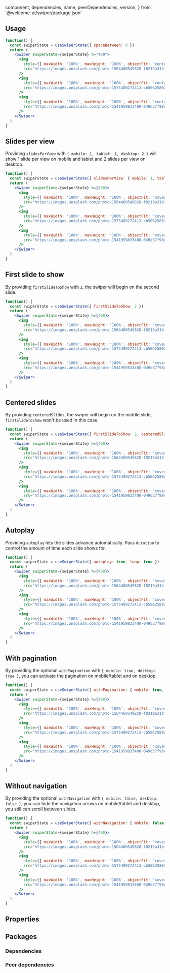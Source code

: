 
  component,
  dependencies,
  name,
  peerDependencies,
  version,
} from '@welcome-ui/swiper/package.json'

<showcase
  version={version}
  name={name}
  component={component}
  description="Allows user to build a simple swiper with images or contents."
/>

## Usage

```jsx
function() {
  const swiperState = useSwiperState({ spaceBetween: 0 })
  return (
    <Swiper swiperState={swiperState} h="400">
      <img
        style={{ maxWidth: '100%', maxHeight: '100%', objectFit: 'contain' }}
        src="https://images.unsplash.com/photo-1564460549828-f0219a31bf90?ixlib=rb-1.2.1&ixid=eyJhcHBfaWQiOjEyMDd9&auto=format&fit=crop&w=1350&q=80"
      />
      <img
        style={{ maxWidth: '100%', maxHeight: '100%', objectFit: 'contain' }}
        src="https://images.unsplash.com/photo-1575489272413-cb506258027e?ixlib=rb-1.2.1&ixid=eyJhcHBfaWQiOjEyMDd9&auto=format&fit=crop&w=1350&q=80"
      />
      <img
        style={{ maxWidth: '100%', maxHeight: '100%', objectFit: 'contain' }}
        src="https://images.unsplash.com/photo-1541959833400-049d37f98ccd?ixlib=rb-1.2.1&ixid=eyJhcHBfaWQiOjEyMDd9&auto=format&fit=crop&w=1350&q=80"
      />
    </Swiper>
  )
}
```

## Slides per view

Providing `slidesPerView` with `{ mobile: 1, tablet: 1, desktop: 2 }` will show 1 slide per view on mobile and tablet and 2 slides per view on desktop.

```jsx
function() {
  const swiperState = useSwiperState({ slidesPerView: { mobile: 1, tablet: 1, desktop: 2 } })
  return (
    <Swiper swiperState={swiperState} h={400}>
      <img
        style={{ maxWidth: '100%', maxHeight: '100%', objectFit: 'cover' }}
        src="https://images.unsplash.com/photo-1564460549828-f0219a31bf90?ixlib=rb-1.2.1&ixid=eyJhcHBfaWQiOjEyMDd9&auto=format&fit=crop&w=1350&q=80"
      />
      <img
        style={{ maxWidth: '100%', maxHeight: '100%', objectFit: 'cover' }}
        src="https://images.unsplash.com/photo-1575489272413-cb506258027e?ixlib=rb-1.2.1&ixid=eyJhcHBfaWQiOjEyMDd9&auto=format&fit=crop&w=1350&q=80"
      />
      <img
        style={{ maxWidth: '100%', maxHeight: '100%', objectFit: 'cover' }}
        src="https://images.unsplash.com/photo-1541959833400-049d37f98ccd?ixlib=rb-1.2.1&ixid=eyJhcHBfaWQiOjEyMDd9&auto=format&fit=crop&w=1350&q=80"
      />
    </Swiper>
  )
}
```

## First slide to show

By providing `firstSlideToShow` with `2`, the swiper will begin on the second slide.

```jsx
function() {
  const swiperState = useSwiperState({ firstSlideToShow: 2 })
  return (
    <Swiper swiperState={swiperState} h={400}>
      <img
        style={{ maxWidth: '100%', maxHeight: '100%', objectFit: 'cover' }}
        src="https://images.unsplash.com/photo-1564460549828-f0219a31bf90?ixlib=rb-1.2.1&ixid=eyJhcHBfaWQiOjEyMDd9&auto=format&fit=crop&w=1350&q=80"
      />
      <img
        style={{ maxWidth: '100%', maxHeight: '100%', objectFit: 'cover' }}
        src="https://images.unsplash.com/photo-1575489272413-cb506258027e?ixlib=rb-1.2.1&ixid=eyJhcHBfaWQiOjEyMDd9&auto=format&fit=crop&w=1350&q=80"
      />
      <img
        style={{ maxWidth: '100%', maxHeight: '100%', objectFit: 'cover' }}
        src="https://images.unsplash.com/photo-1541959833400-049d37f98ccd?ixlib=rb-1.2.1&ixid=eyJhcHBfaWQiOjEyMDd9&auto=format&fit=crop&w=1350&q=80"
      />
    </Swiper>
  )
}
```

## Centered slides

By providing `centeredSlides`, the swiper will begin on the middle slide, `firstSlideToShow` won't be used in this case.

```jsx
function() {
  const swiperState = useSwiperState({ firstSlideToShow: 2, centeredSlides: true })
  return (
    <Swiper swiperState={swiperState} h={400}>
      <img
        style={{ maxWidth: '100%', maxHeight: '100%', objectFit: 'cover' }}
        src="https://images.unsplash.com/photo-1564460549828-f0219a31bf90?ixlib=rb-1.2.1&ixid=eyJhcHBfaWQiOjEyMDd9&auto=format&fit=crop&w=1350&q=80"
      />
      <img
        style={{ maxWidth: '100%', maxHeight: '100%', objectFit: 'cover' }}
        src="https://images.unsplash.com/photo-1575489272413-cb506258027e?ixlib=rb-1.2.1&ixid=eyJhcHBfaWQiOjEyMDd9&auto=format&fit=crop&w=1350&q=80"
      />
      <img
        style={{ maxWidth: '100%', maxHeight: '100%', objectFit: 'cover' }}
        src="https://images.unsplash.com/photo-1541959833400-049d37f98ccd?ixlib=rb-1.2.1&ixid=eyJhcHBfaWQiOjEyMDd9&auto=format&fit=crop&w=1350&q=80"
      />
    </Swiper>
  )
}
```

## Autoplay

Providing `autoplay` lets the slides advance automatically. Pass `duration` to control the amount of time each slide shows for.

```jsx
function() {
  const swiperState = useSwiperState({ autoplay: true, loop: true })
  return (
    <Swiper swiperState={swiperState} h={400}>
      <img
        style={{ maxWidth: '100%', maxHeight: '100%', objectFit: 'cover' }}
        src="https://images.unsplash.com/photo-1564460549828-f0219a31bf90?ixlib=rb-1.2.1&ixid=eyJhcHBfaWQiOjEyMDd9&auto=format&fit=crop&w=1350&q=80"
      />
      <img
        style={{ maxWidth: '100%', maxHeight: '100%', objectFit: 'cover' }}
        src="https://images.unsplash.com/photo-1575489272413-cb506258027e?ixlib=rb-1.2.1&ixid=eyJhcHBfaWQiOjEyMDd9&auto=format&fit=crop&w=1350&q=80"
      />
      <img
        style={{ maxWidth: '100%', maxHeight: '100%', objectFit: 'cover' }}
        src="https://images.unsplash.com/photo-1541959833400-049d37f98ccd?ixlib=rb-1.2.1&ixid=eyJhcHBfaWQiOjEyMDd9&auto=format&fit=crop&w=1350&q=80"
      />
    </Swiper>
  )
}
```

## With pagination

By providing the optional `withPagination` with `{ mobile: true, desktop: true }`, you can activate the pagination on mobile/tablet and on desktop.

```jsx
function() {
  const swiperState = useSwiperState({ withPagination: { mobile: true, desktop: true } })
  return (
    <Swiper swiperState={swiperState} h={400}>
      <img
        style={{ maxWidth: '100%', maxHeight: '100%', objectFit: 'cover' }}
        src="https://images.unsplash.com/photo-1564460549828-f0219a31bf90?ixlib=rb-1.2.1&ixid=eyJhcHBfaWQiOjEyMDd9&auto=format&fit=crop&w=1350&q=80"
      />
      <img
        style={{ maxWidth: '100%', maxHeight: '100%', objectFit: 'cover' }}
        src="https://images.unsplash.com/photo-1575489272413-cb506258027e?ixlib=rb-1.2.1&ixid=eyJhcHBfaWQiOjEyMDd9&auto=format&fit=crop&w=1350&q=80"
      />
      <img
        style={{ maxWidth: '100%', maxHeight: '100%', objectFit: 'cover' }}
        src="https://images.unsplash.com/photo-1541959833400-049d37f98ccd?ixlib=rb-1.2.1&ixid=eyJhcHBfaWQiOjEyMDd9&auto=format&fit=crop&w=1350&q=80"
      />
    </Swiper>
  )
}
```

## Without navigation

By providing the optional `withNavigation` with `{ mobile: false, desktop: false }`, you can hide the navigation arrows on mobile/tablet and desktop, you still can scroll between slides.

```jsx
function() {
  const swiperState = useSwiperState({ withNavigation: { mobile: false, desktop: false }})
  return (
    <Swiper swiperState={swiperState} h={400}>
      <img
        style={{ maxWidth: '100%', maxHeight: '100%', objectFit: 'cover' }}
        src="https://images.unsplash.com/photo-1564460549828-f0219a31bf90?ixlib=rb-1.2.1&ixid=eyJhcHBfaWQiOjEyMDd9&auto=format&fit=crop&w=1350&q=80"
      />
      <img
        style={{ maxWidth: '100%', maxHeight: '100%', objectFit: 'cover' }}
        src="https://images.unsplash.com/photo-1575489272413-cb506258027e?ixlib=rb-1.2.1&ixid=eyJhcHBfaWQiOjEyMDd9&auto=format&fit=crop&w=1350&q=80"
      />
      <img
        style={{ maxWidth: '100%', maxHeight: '100%', objectFit: 'cover' }}
        src="https://images.unsplash.com/photo-1541959833400-049d37f98ccd?ixlib=rb-1.2.1&ixid=eyJhcHBfaWQiOjEyMDd9&auto=format&fit=crop&w=1350&q=80"
      />
    </Swiper>
  )
}
```

## Properties

<props propTypes={props.propTypes.Swiper} />

## Packages

### Dependencies

<dependencies dependencies={dependencies} />

### Peer dependencies

<dependencies dependencies={peerDependencies} />

<pagination />
